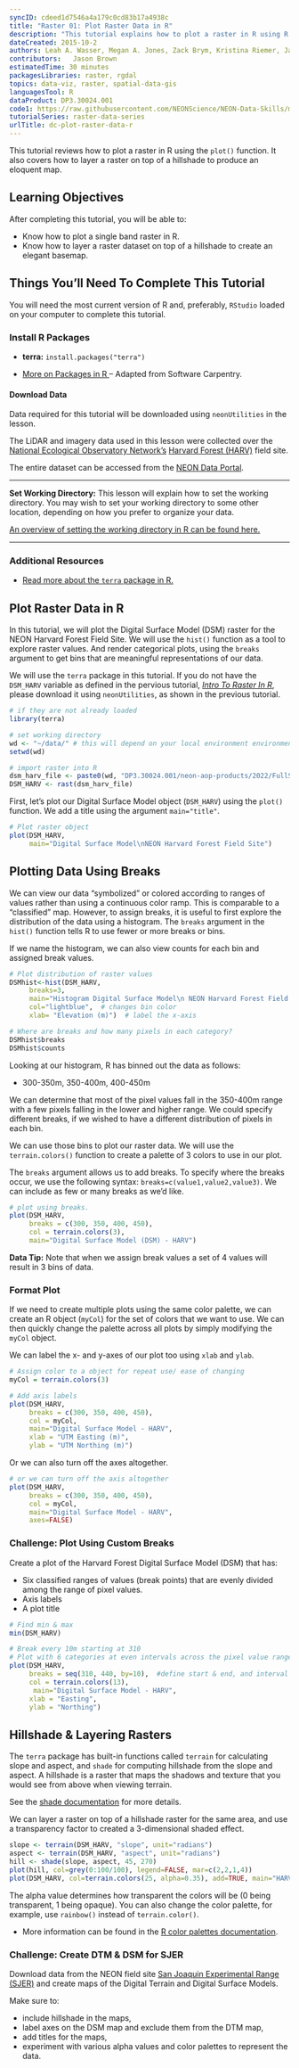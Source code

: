 ```yaml
---
syncID: cdeed1d7546a4a179c0cd83b17a4938c
title: "Raster 01: Plot Raster Data in R"	
description: "This tutorial explains how to plot a raster in R using R's base plot function. It also covers how to layer a raster on top of a hillshade to produce  an eloquent map."	
dateCreated: 2015-10-2
authors: Leah A. Wasser, Megan A. Jones, Zack Brym, Kristina Riemer, Jason Williams, Jeff Hollister,  Mike Smorul	
contributors:	Jason Brown
estimatedTime: 30 minutes
packagesLibraries: raster, rgdal
topics: data-viz, raster, spatial-data-gis
languagesTool: R
dataProduct: DP3.30024.001
code1: https://raw.githubusercontent.com/NEONScience/NEON-Data-Skills/main/tutorials/R/Geospatial-skills/intro-raster-r/01-Plot-Raster/01-Plot-Raster.R
tutorialSeries: raster-data-series
urlTitle: dc-plot-raster-data-r
---
```



This tutorial reviews how to plot a raster in R using the `plot()` 
function. It also covers how to layer a raster on top of a hillshade to produce 
an eloquent map.

<div id="ds-objectives" markdown="1">

## Learning Objectives

After completing this tutorial, you will be able to:

* Know how to plot a single band raster in R.
* Know how to layer a raster dataset on top of a hillshade to create an elegant 
basemap.

## Things You’ll Need To Complete This Tutorial

You will need the most current version of R and, preferably, `RStudio` loaded
on your computer to complete this tutorial.

### Install R Packages

* **terra:** `install.packages("terra")`

* <a href="https://www.neonscience.org/packages-in-r" target="_blank"> More on Packages in R </a>– Adapted from Software Carpentry.

#### Download Data

Data required for this tutorial will be downloaded using `neonUtilities` in the lesson.

The LiDAR and imagery data used in this lesson were collected over the 
<a href="https://www.neonscience.org/" target="_blank"> National Ecological Observatory Network's</a> 
<a href="https://www.neonscience.org/field-sites/HARV" target="_blank" >Harvard Forest (HARV)</a> 
field site. 

The entire dataset can be accessed from the 
<a href="http://data.neonscience.org" target="_blank">NEON Data Portal</a>.


****

**Set Working Directory:** This lesson will explain how to set the working directory. You may wish to set your working directory to some other location, depending on how you prefer to organize your data.

<a href="https://www.neonscience.org/set-working-directory-r" target="_blank"> An overview
of setting the working directory in R can be found here.</a>


****

### Additional Resources

* <a href="https://cran.r-project.org/web/packages/terra/terra.pdf" target="_blank">
Read more about the `terra` package in R.</a>

</div>

## Plot Raster Data in R
In this tutorial, we will plot the Digital Surface Model (DSM) raster 
for the NEON Harvard Forest Field Site. We will use the `hist()` function as a 
tool to explore raster values. And render categorical plots, using the `breaks` 
argument to get bins that are meaningful representations of our data. 

We will use the `terra` package in this tutorial. If you do not
have the `DSM_HARV` variable as defined in the pervious tutorial, <a href="https://www.neonscience.org/dc-raster-data-r" target="_blank"> *Intro To Raster In R*</a>, please download it using `neonUtilities`, as shown in the previous tutorial.  

```r
# if they are not already loaded
library(terra)

# set working directory
wd <- "~/data/" # this will depend on your local environment environment
setwd(wd)

# import raster into R
dsm_harv_file <- paste0(wd, "DP3.30024.001/neon-aop-products/2022/FullSite/D01/2022_HARV_7/L3/DiscreteLidar/DSMGtif/NEON_D01_HARV_DP3_732000_4713000_DSM.tif")
DSM_HARV <- rast(dsm_harv_file)
```

First, let's plot our Digital Surface Model object (`DSM_HARV`) using the
`plot()` function. We add a title using the argument `main="title"`.

```r
# Plot raster object
plot(DSM_HARV,
     main="Digital Surface Model\nNEON Harvard Forest Field Site")

```

## Plotting Data Using Breaks
We can view our data "symbolized" or colored according to ranges of values
rather than using a continuous color ramp. This is comparable to a "classified"
map. However, to assign breaks, it is useful to first explore the distribution
of the data using a histogram. The `breaks` argument in the `hist()` function
tells R to use fewer or more breaks or bins. 

If we name the histogram, we can also view counts for each bin and assigned
break values.  

```r
# Plot distribution of raster values 
DSMhist<-hist(DSM_HARV,
     breaks=3,
     main="Histogram Digital Surface Model\n NEON Harvard Forest Field Site",
     col="lightblue",  # changes bin color
     xlab= "Elevation (m)")  # label the x-axis

# Where are breaks and how many pixels in each category?
DSMhist$breaks
DSMhist$counts

```

Looking at our histogram, R has binned out the data as follows:

* 300-350m, 350-400m, 400-450m

We can determine that most of the pixel values fall in the 350-400m range with a
few pixels falling in the lower and higher range. We could specify different
breaks, if we wished to have a different distribution of pixels in each bin.

We can use those bins to plot our raster data. We will use the 
`terrain.colors()` function to create a palette of 3 colors to use in our plot.

The `breaks` argument allows us to add breaks. To specify where the breaks
occur, we use the following syntax: `breaks=c(value1,value2,value3)`.
We can include as few or many breaks as we'd like.


```r
# plot using breaks.
plot(DSM_HARV, 
     breaks = c(300, 350, 400, 450), 
     col = terrain.colors(3),
     main="Digital Surface Model (DSM) - HARV")

```

<div id="ds-dataTip" markdown="1">

<i class="fa fa-star"></i> **Data Tip:** Note that when we assign break values
a set of 4 values will result in 3 bins of data.

</div>

### Format Plot
If we need to create multiple plots using the same color palette, we can create
an R object (`myCol`) for the set of colors that we want to use. We can then
quickly change the palette across all plots by simply modifying the `myCol`
object. 

We can label the x- and y-axes of our plot too using `xlab` and `ylab`. 

```r
# Assign color to a object for repeat use/ ease of changing
myCol = terrain.colors(3)

# Add axis labels
plot(DSM_HARV, 
     breaks = c(300, 350, 400, 450), 
     col = myCol,
     main="Digital Surface Model - HARV", 
     xlab = "UTM Easting (m)", 
     ylab = "UTM Northing (m)")
```

Or we can also turn off the axes altogether. 

```r
# or we can turn off the axis altogether
plot(DSM_HARV, 
     breaks = c(300, 350, 400, 450), 
     col = myCol,
     main="Digital Surface Model - HARV", 
     axes=FALSE)

```

<div id="ds-challenge" markdown="1">

### Challenge: Plot Using Custom Breaks

Create a plot of the Harvard Forest Digital Surface Model (DSM) that has:

* Six classified ranges of values (break points) that are evenly divided among 
the range of pixel values. 
* Axis labels
* A plot title

</div>

``` r
# Find min & max
min(DSM_HARV)

# Break every 10m starting at 310
# Plot with 6 categories at even intervals across the pixel value range. 
plot(DSM_HARV, 
     breaks = seq(310, 440, by=10),  #define start & end, and interval
     col = terrain.colors(13),
      main="Digital Surface Model - HARV", 
     xlab = "Easting", 
     ylab = "Northing")

```

## Hillshade & Layering Rasters


The `terra` package has built-in functions called `terrain` for calculating 
slope and aspect, and `shade` for computing hillshade from the slope and aspect. 
A hillshade is a raster that maps the shadows and texture that you would see 
from above when viewing terrain.

See the <a href="https://rdrr.io/cran/terra/man/shade.html" target="_blank">shade 
documentation</a> for more details.

We can layer a raster on top of a hillshade raster for the same area, and use a 
transparency factor to created a 3-dimensional shaded effect. 


``` r
slope <- terrain(DSM_HARV, "slope", unit="radians")
aspect <- terrain(DSM_HARV, "aspect", unit="radians")
hill <- shade(slope, aspect, 45, 270)
plot(hill, col=grey(0:100/100), legend=FALSE, mar=c(2,2,1,4))
plot(DSM_HARV, col=terrain.colors(25, alpha=0.35), add=TRUE, main="HARV DSM with Hillshade")
```

The alpha value determines how transparent the colors will be (0 being
transparent, 1 being opaque). You can also change the color palette, for example, 
use `rainbow()` instead of `terrain.color()`.

* More information can be found in the 
<a href="https://stat.ethz.ch/R-manual/R-devel/library/grDevices/html/palettes.html" target="_blank">R color palettes documentation</a>. 

<div id="ds-challenge" markdown="1">

### Challenge: Create DTM & DSM for SJER
Download data from the NEON field site 
<a href="https://www.neonscience.org/field-sites/SJER" target="_blank" >San Joaquin Experimental Range (SJER)</a> 
and create maps of the Digital Terrain and Digital Surface Models.

Make sure to:
 
 * include hillshade in the maps,
 * label axes on the DSM map and exclude them from the DTM map, 
 * add titles for the maps,
 * experiment with various alpha values and color palettes to represent the data.
 
</div>